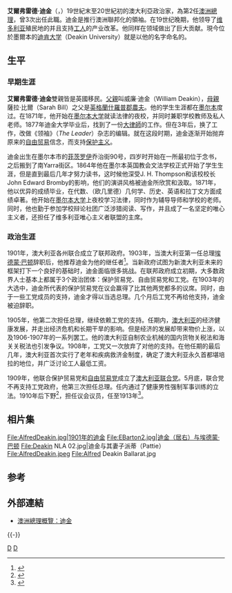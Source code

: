 {{noteTA
|G1=People
|G2=Country
|1=zh-hans:阿尔弗雷德; zh-hant:艾爾弗雷德
|2=zh-hans:迪肯; zh-hant:迪金
}}
{{Infobox Prime Minister
|honorific-prefix = [[尊敬的|尊敬的]]
|name= 艾爾弗雷德·迪金 阁下
|honorific-suffix  =
|original_name = Rt.Hon Alfred Deakin
|country=[[澳大利亚|澳大利亚]]
|image= file:AlfredDeakin.jpeg
|caption = 1905年的迪肯
|order={{Flagicon|AUS}} 第2任[[澳大利亚总理|澳大利亚总理]]<br /><small>選舉：1903年、1906年、1910年</small>
|term_start     =1903年9月24日
|term_end      =1904年4月27日|term_start2     =1905年7月5日
|term_end2      =1908年11月13日
|term_start3     =1909年6月29日
|term_end3      =1910年4月24日
|predecessor1   =[[埃德蒙·巴頓|埃德蒙·巴頓]]
|successor1    =[[克里斯·沃森|克里斯·沃森]]
|predecessor2   =[[喬治·里德_(澳洲政治人物)|喬治·里德]]
|successor2     =[[安德魯·費希爾|安德魯·費希爾]]
|predecessor3   =[[安德魯·費希爾|安德魯·費希爾]]
|successor3     =安德魯·費希爾
|birth_date    ={{birth date|1856|8|3|df=y}}
|birth_place   ={{AUS}}[[維多利亞州|維多利亞州]][[墨爾本|墨爾本]]
|death_date    ={{death date and age|1919|10|7|1856|8|3|df=y}}
|death_place   ={{AUS}}[[維多利亞州|維多利亞州]]{{tsl|en|South Yarra, Victoria|南亞拉}}
|resting_place = {{AUS}}[[維多利亞州|維多利亞州]]{{link-en|聖基爾達公墓|St Kilda Cemetery}}
|alma_mater    = [[墨尔本大学|墨尔本大学]]
|party         = [[保护贸易党|保护贸易党]]、[[英聯邦自由黨|英聯邦自由黨]]
}}
'''艾爾弗雷德·迪金'''（{{lang-en|'''Alfred Deakin'''}}，{{bd|1856年|8月3日|1919年|10月7日}}）19世紀末至20世紀初的澳大利亞政治家，為第2任[[澳洲總理|澳洲總理]]，曾3次出任此職。迪金是推行澳洲聯邦化的領袖。在19世纪晚期，他领导了[[維多利亞州|维多利亚]]殖民地的{{link-en|自由化改革|Colonial liberalism}}并且支持[[工人|工人]]的产业改革。他同样在{{link-en|澳大利亚的农业灌溉|Irrigation in Australia}}领域做出了巨大贡献。現今位於墨爾本的[[迪肯大学|迪肯大学]]（Deakin University）就是以他的名字命名的。

== 生平==
===早期生涯 ===
'''艾爾弗雷德·迪金'''雙親皆是英國移民。[[父親|父親]]叫威廉·迪金（William Deakin），[[母親|母親]]薩拉·比爾（Sarah Bill）之父是[[英格蘭|英格蘭]][[什羅普郡|什羅普郡]][[農夫|農夫]]。他的学生生涯都在[[墨尔本|墨尔本]]度过。在1871年，他开始在[[墨尔本大学|墨尔本大学]]就读法律的夜校，并同时兼职学校教师及私人老师。1877年迪金大学毕业后，找到了一份[[大律師|大律師]]的工作。但在3年后，换了工作，改做《领袖》（''The Leader''）杂志的编辑。就在这段时期，迪金逐渐开始抛弃原来的[[自由贸易|自由贸易]]信念，而支持[[保护主义|保护主义]]。

迪金出生在墨尔本市的[[菲茨罗伊河_(昆士兰州)|菲茨罗伊]]乔治街90号，四岁时开始在一所最初位于{{le|奇立顿学校|Kyneton Secondary College}}念书，之后搬到了南Yarra街区。1864年他在墨尔本英国教会文法学校正式开始了学生生涯，但是直到最后几年才努力读书，这时候他深受J. H. Thompson和该校校长John Edward Bromby的影响，他们的演讲风格被迪金所欣赏和汲取。1871年，他以优异的成绩毕业，在代数、（欧几里德）几何学、历史、英语和拉丁文方面成绩卓著。他开始在[[墨尔本大学|墨尔本大学]]上夜校学习法律，同时作为辅导导师和学校的老师。同时，他也勤于参加学校辩论社团广泛涉猎阅读、写作，并且成了一名坚定的唯心主义者，还担任了维多利亚唯心主义者联盟的主席。

=== 政治生涯===
1901年，澳大利亚各州联合成立了联邦政府。1903年，当澳大利亚第一任总理[[埃德蒙·巴顿|埃德蒙·巴顿]]辞职后，他推荐迪金为他的继任者<ref>{{Cite book|title=澳大利亚史|last=斯图亚特·麦金泰尔著|first=|publisher=上海：东方出版中心|year=2009.09|isbn=978-7-5473-0067-1|location=|pages=27}}</ref>。当新政府试图为新澳大利亚未来的框架打下一个良好的基础时，迪金面临很多挑战。在联邦政府成立初期，大多数政界人士基本上都属于3个政治团体：保护贸易党、自由贸易党和工党。在1903年的大选中，迪金所代表的保护贸易党在议会赢得了比其他两党都多的议席。同时，由于一些工党成员的支持，迪金才得以当选总理。几个月后工党不再给他支持，迪金被迫辞职。

1905年，他第二次担任总理，继续依赖工党的支持。任期内，[[澳大利亚|澳大利亚]]的经济健康发展，并走出经济危机和长期干旱的影响。但是经济的发展却带来物价上涨，以及1906-1907年的一系列罢工。他的澳大利亚自制农业机械的国内货物关税法和海关关税法也引发争议。1908年，工党又一次放弃了对他的支持。在他任期的最后几年，澳大利亚首次实行了老年和疾病救济金制度，确定了澳大利亚永久首都堪培拉的地位，并广泛讨论工人最低工资。

1909年，他联合保护贸易党和[[自由贸易党|自由贸易党]]成立了[[聯合澳洲黨_(1931年)|澳大利亚联合党]]。5月底，联合党不再支持工党政府，他第三次担任总理。任内通过了健康男性强制军事训练的立法。1910年后下野<ref>{{Cite book|title=历史年鉴 1910|last=记工编著|first=|publisher=长春：吉林文史出版社|year=2006.01|isbn=7-80702-322-8|location=|pages=101}}</ref>，担任议会议员，任至1913年<ref>{{Cite book|title=二十世纪世界领导人传记百科 上|last=（美）鲍威尔编|first=|publisher=北京：大众文艺出版社|year=2001.01|isbn=7-80094-879-X|location=|pages=276-277}}</ref>。

== 相片集 ==
<gallery>
File:AlfredDeakin.jpg|1901年的迪金
File:EBarton2.jpg|迪金（居右）与[[埃德蒙·巴顿|埃德蒙·巴顿]]
File:Deakin NLA 02.jpg|迪金与其妻子派蒂（Pattie）
File:AlfredDeakin.jpeg
File:Alfred Deakin Ballarat.jpg
</gallery>

==参考==
{{reflist}}
== 外部連結 ==
* [https://web.archive.org/web/20080622130051/http://primeministers.naa.gov.au/meetpm.asp?pmId=3 澳洲總理概覽：迪金]

{{-}}
{{AustraliaPM}}

{{Authority control}}
{{DEFAULTSORT:Deakin, Alfred}}
[[Category:澳大利亞總理|D]]
[[Category:墨爾本大學校友|D]]
